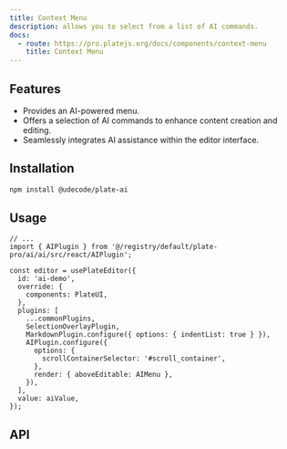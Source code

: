 ```yaml
---
title: Context Menu
description: allows you to select from a list of AI commands. 
docs:
  - route: https://pro.platejs.org/docs/components/context-menu
    title: Context Menu
---
```


<ComponentPreviewPro name="pro-iframe-demo" id="pro-context-menu" component="context-menu" />

<PackageInfo>

## Features

- Provides an AI-powered menu.
- Offers a selection of AI commands to enhance content creation and editing.
- Seamlessly integrates AI assistance within the editor interface.

</PackageInfo>

## Installation

```bash
npm install @udecode/plate-ai
```

## Usage

```tsx
// ...
import { AIPlugin } from '@/registry/default/plate-pro/ai/ai/src/react/AIPlugin';

const editor = usePlateEditor({
  id: 'ai-demo',
  override: {
    components: PlateUI,
  },
  plugins: [
    ...commonPlugins,
    SelectionOverlayPlugin,
    MarkdownPlugin.configure({ options: { indentList: true } }),
    AIPlugin.configure({
      options: {
        scrollContainerSelector: '#scroll_container',
      },
      render: { aboveEditable: AIMenu },
    }),
  ],
  value: aiValue,
});
```

## API

